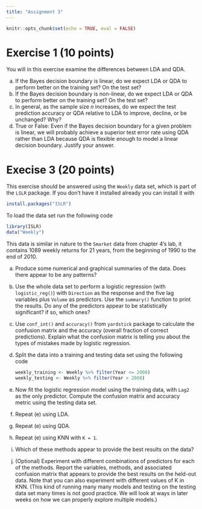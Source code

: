 ```yaml
---
title: "Assignment 3"
---
```


```r
knitr::opts_chunk$set(echo = TRUE, eval = FALSE)
```

# Exercise 1 (10 points)

You will in this exercise examine the differences between LDA and QDA.

a. If the Bayes decision boundary is linear, do we expect LDA or QDA to perform better on the training set? On the test set?
a. If the Bayes decision boundary is non-linear, do we expect LDA or QDA to perform better on the training set? On the test set?
a. In general, as the sample size $n$ increases, do we expect the test prediction accuracy or QDA relative to LDA to improve, decline, or be unchanged? Why?
a. True or False: Even if the Bayes decision boundary for a given problem is linear, we will probably achieve a superior test error rate using QDA rather than LDA because QDA is flexible enough to model a linear decision boundary. Justify your answer.

# Execise 3 (20 points)

This exercise should be answered using the `Weekly` data set, which is part of the `LSLR` package. If you don't have it installed already you can install it with

```r
install.packages("ISLR")
```

To load the data set run the following code

```r
library(ISLR)
data("Weekly")
```

This data is similar in nature to the `Smarket` data from chapter 4's lab, it contains 1089 weekly returns for 21 years, from the beginning of 1990 to the end of 2010.

a. Produce some numerical and graphical summaries of the data. Does there appear to be any patterns?
a. Use the whole data set to perform a logistic regression (with `logistic_reg()`) with `Direction` as the response and the five lag variables plus `Volume` as predictors. Use the `summary()` function to print the results. Do any of the predictors appear to be statistically significant? if so, which ones?
a. Use `conf_int()` and `accuracy()` from `yardstick` package to calculate the confusion matrix and the accuracy (overall fraction of correct predictions). Explain what the confusion matrix is telling you about the types of mistakes made by logistic regression.
a. Split the data into a training and testing data set using the following code

    ```r
    weekly_training <- Weekly %>% filter(Year <= 2008)
    weekly_testing <- Weekly %>% filter(Year > 2008)
    ```

a. Now fit the logistic regression model using the training data, with `Lag2` as the only predictor. Compute the confusion matrix and accuracy metric using the testing data set.
a. Repeat (e) using LDA.
a. Repeat (e) using QDA.
a. Repeat (e) using KNN with `K = 1`.
a. Which of these methods appear to provide the best results on the data?
a. (Optional) Experiment with different combinations of predictors for each of the methods. Report the variables, methods, and associated confusion matrix that appears to provide the best results on the held-out data. Note that you can also experiment with different values of K in KNN. (This kind of running many many models and testing on the testing data set many times is not good practice. We will look at ways in later weeks on how we can properly explore multiple models.)
